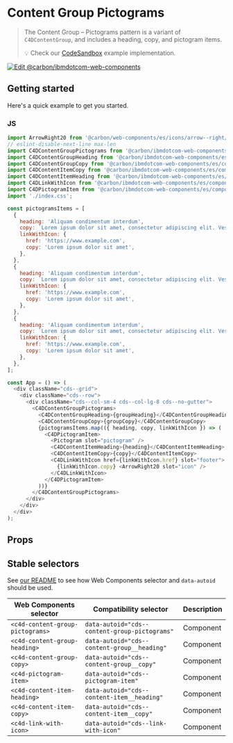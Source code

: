 
# Content Group Pictograms

> The Content Group – Pictograms pattern is a variant of `C4DContentGroup`, and
> includes a heading, copy, and pictogram items.
>
> 💡 Check our
> [CodeSandbox](https://stackblitz.com/github/carbon-design-system/carbon-for-ibm-dotcom/tree/main/packages/web-components/examples/codesandbox/components-react/content-group-pictograms)
> example implementation.

[![Edit @carbon/ibmdotcom-web-components](https://codesandbox.io/static/img/play-codesandbox.svg)](https://stackblitz.com/github/carbon-design-system/carbon-for-ibm-dotcom/tree/main/packages/web-components/examples/codesandbox/components-react/content-group-pictograms)

## Getting started

Here's a quick example to get you started.

### JS

```js
import ArrowRight20 from '@carbon/web-components/es/icons/arrow--right/20.js';
// eslint-disable-next-line max-len
import C4DContentGroupPictograms from '@carbon/ibmdotcom-web-components/es/components-react/content-group-pictograms/content-group-pictograms';
import C4DContentGroupHeading from '@carbon/ibmdotcom-web-components/es/components-react/content-group/content-group-heading';
import C4DContentGroupCopy from '@carbon/ibmdotcom-web-components/es/components-react/content-group/content-group-copy';
import C4DContentItemCopy from '@carbon/ibmdotcom-web-components/es/components-react/content-item/content-item-copy';
import C4DContentItemHeading from '@carbon/ibmdotcom-web-components/es/components-react/content-item/content-item-heading';
import C4DLinkWithIcon from '@carbon/ibmdotcom-web-components/es/components-react/link-with-icon/link-with-icon';
import C4DPictogramItem from '@carbon/ibmdotcom-web-components/es/components-react/pictogram-item/pictogram-item';
import './index.css';

const pictogramsItems = [
  {
    heading: 'Aliquam condimentum interdum',
    copy: `Lorem ipsum dolor sit amet, consectetur adipiscing elit. Vestibulum non porttitor libero, in venenatis magna.`,
    linkWithIcon: {
      href: 'https://www.example.com',
      copy: 'Lorem ipsum dolor sit amet',
    },
  },
  {
    heading: 'Aliquam condimentum interdum',
    copy: `Lorem ipsum dolor sit amet, consectetur adipiscing elit. Vestibulum non porttitor libero, in venenatis magna.`,
    linkWithIcon: {
      href: 'https://www.example.com',
      copy: 'Lorem ipsum dolor sit amet',
    },
  },
  {
    heading: 'Aliquam condimentum interdum',
    copy: `Lorem ipsum dolor sit amet, consectetur adipiscing elit. Vestibulum non porttitor libero, in venenatis magna.`,
    linkWithIcon: {
      href: 'https://www.example.com',
      copy: 'Lorem ipsum dolor sit amet',
    },
  },
];

const App = () => (
  <div className="cds--grid">
    <div className="cds--row">
      <div className="cds--col-sm-4 cds--col-lg-8 cds--no-gutter">
        <C4DContentGroupPictograms>
          <C4DContentGroupHeading>{groupHeading}</C4DContentGroupHeading>
          <C4DContentGroupCopy>{groupCopy}</C4DContentGroupCopy>
          {pictogramsItems.map(({ heading, copy, linkWithIcon }) => (
            <C4DPictogramItem>
              <Pictogram slot="pictogram" />
              <C4DContentItemHeading>{heading}</C4DContentItemHeading>
              <C4DContentItemCopy>{copy}</C4DContentItemCopy>
              <C4DLinkWithIcon href={linkWithIcon.href} slot="footer">
                {linkWithIcon.copy} <ArrowRight20 slot="icon" />
              </C4DLinkWithIcon>
            </C4DPictogramItem>
          ))}
        </C4DContentGroupPictograms>
      </div>
    </div>
  </div>
);
```

## Props

<Props of={PropTypesRef} />

## Stable selectors

See
[our README](https://github.com/carbon-design-system/carbon-for-ibm-dotcom/tree/main/packages/web-components#stable-selectors-for-analytics-and-integratione2e-testing-in-web-components)
to see how Web Components selector and `data-autoid` should be used.

| Web Components selector          | Compatibility selector                        | Description |
| -------------------------------- | --------------------------------------------- | ----------- |
| `<c4d-content-group-pictograms>` | `data-autoid="cds--content-group-pictograms"` | Component   |
| `<c4d-content-group-heading>`    | `data-autoid="cds--content-group__heading"`   | Component   |
| `<c4d-content-group-copy>`       | `data-autoid="cds--content-group__copy"`      | Component   |
| `<c4d-pictogram-item>`           | `data-autoid="cds--pictogram-item"`           | Component   |
| `<c4d-content-item-heading>`     | `data-autoid="cds--content-item__heading"`    | Component   |
| `<c4d-content-item-copy>`        | `data-autoid="cds--content-item__copy"`       | Component   |
| `<c4d-link-with-icon>`           | `data-autoid="cds--link-with-icon"`           | Component   |

<Description markdown={contributing} />
